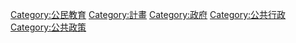 [[Category:公民教育|Category:公民教育]]
[[Category:計畫|Category:計畫]]
[[Category:政府|Category:政府]]
[[Category:公共行政|Category:公共行政]]
[[Category:公共政策|Category:公共政策]]